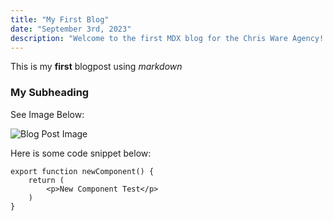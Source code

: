 ```yaml
---
title: "My First Blog"
date: "September 3rd, 2023"
description: "Welcome to the first MDX blog for the Chris Ware Agency! We hope you enjoy it."
---
```


This is my **first** blogpost using _markdown_

### My Subheading

See Image Below:

![Blog Post Image](/images/blog1.png)

Here is some code snippet below:

```
export function newComponent() {
    return (
        <p>New Component Test</p>
    )
}

```
